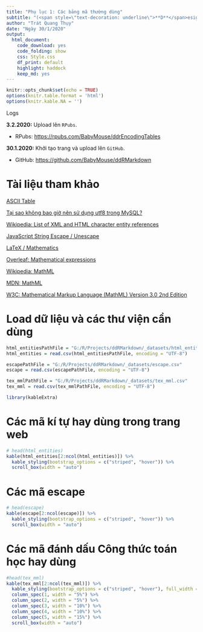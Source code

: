 ```yaml
---
title: "Phụ lục 1: Các bảng mã thường dùng"
subtitle: "(<span style=\"text-decoration: underline\">**D**</span>esign <span style=\"text-decoration: underline\">**D**</span>ocuments with <span style=\"text-decoration: underline\">**RMarkdown**</span>)"
author: "Trát Quang Thụy"
date: "Ngày 30/1/2020"
output: 
  html_document: 
    code_download: yes
    code_folding: show
    css: Style.css
    df_print: default
    highlight: haddock
    keep_md: yes
---
```


```r
knitr::opts_chunk$set(echo = TRUE)
options(knitr.table.format = 'html')
options(knitr.kable.NA = '')
```

<div class="logs">
<div class="logs-caption">Logs</div>
<div class="logs-content scroll">
**3.2.2020:** Upload lên `RPubs`.

- RPubs: <a target="_parent" href="https://rpubs.com/BabyMouse/ddrEncodingTables">https://rpubs.com/BabyMouse/ddrEncodingTables</a>

**30.1.2020:** Khởi tạo trang và upload lên `GitHub`.

- GitHub: <a target="_parent" href="https://github.com/BabyMouse/ddRMarkdown">https://github.com/BabyMouse/ddRMarkdown</a>

</div></div>

# Tài liệu tham khảo
[ASCII Table](http://ascii-table.com/codepage.php?1252)

[Tại sao không bao giờ nên sử dụng utf8 trong MySQL?](https://topdev.vn/blog/tai-sao-khong-bao-gio-nen-su-dung-utf8-trong-mysql/)

[Wikipedia: List of XML and HTML character entity references](https://en.wikipedia.org/wiki/List_of_XML_and_HTML_character_entity_references)

[JavaScript String Escape / Unescape](https://www.freeformatter.com/javascript-escape.html)

[LaTeX / Mathematics](https://en.wikibooks.org/wiki/LaTeX/Mathematics)

[Overleaf: Mathematical expressions](https://www.overleaf.com/learn/latex/Mathematical_expressions)

[Wikipedia: MathML](https://en.wikipedia.org/wiki/MathML)

[MDN: MathML](https://developer.mozilla.org/en-US/docs/Web/MathML)

[W3C: Mathematical Markup Language (MathML) Version 3.0 2nd Edition](https://www.w3.org/TR/MathML3/)

# Load dữ liệu và các thư viện cần dùng
```r
html_entitiesPathFile = "G:/R/Projects/ddRMarkdown/_datasets/html_entities.csv"
html_entities = read.csv(html_entitiesPathFile, encoding = "UTF-8")

escapePathFile = "G:/R/Projects/ddRMarkdown/_datasets/escape.csv"
escape = read.csv(escapePathFile, encoding = "UTF-8")

tex_mmlPathFile = "G:/R/Projects/ddRMarkdown/_datasets/tex_mml.csv"
tex_mml = read.csv(tex_mmlPathFile, encoding = "UTF-8")

library(kableExtra)
```

# Các mã kí tự hay dùng trong trang web
```r
# head(html_entities)
kable(html_entities[2:ncol(html_entities)]) %>%
  kable_styling(bootstrap_options = c("striped", "hover")) %>%
  scroll_box(width = "auto")
```

# Các mã escape
```r
# head(escape)
kable(escape[2:ncol(escape)]) %>%
  kable_styling(bootstrap_options = c("striped", "hover")) %>%
  scroll_box(width = "auto")
```

# Các mã đánh dấu Công thức toán học hay dùng
```r
#head(tex_mml)
kable(tex_mml[2:ncol(tex_mml)]) %>%
  kable_styling(bootstrap_options = c("striped", "hover"), full_width = F) %>%
  column_spec(1, width = "5%") %>%
  column_spec(2, width = "5%") %>%
  column_spec(3, width = "10%") %>%
  column_spec(4, width = "10%") %>%
  column_spec(5, width = "15%") %>%
  scroll_box(width = "auto")

```

<!--
#as.factor(tex_mml$MathML)
#tex_mml$MathML[1]
#options(keep.source = FALSE)

#print(kable(tex_mml[2:ncol(tex_mml)]) %>% kable_styling(bootstrap_options = c("striped", "hover")) %>% scroll_box(width = "auto"))

#htmltools::html_print(
#  kable(tex_mml[2:ncol(tex_mml)]) %>% kable_styling(bootstrap_options = c("striped", #"hover")) %>% scroll_box(width = "auto")
#)


```r
t = c("Inline: \\$...\\$; Display: &#x0024;&#x0024;...&#x0024;&#x0024;")

kable(t) %>% kable_styling(bootstrap_options = c("striped", "hover")) %>% scroll_box(width = "auto")

```

<div style="border: 1px solid #ddd; padding: 5px; overflow-x: scroll; width:auto; "><table class="table table-striped table-hover" style="margin-left: auto; margin-right: auto;">
 <thead>
  <tr>
   <th style="text-align:left;"> Name </th>
   <th style="text-align:left;"> LaTeX </th>
   <th style="text-align:left;"> MathML </th>
   <th style="text-align:left;"> HTMLExample </th>
   <th style="text-align:left;"> HTMLDescription </th>
  </tr>
 </thead>
<tbody>
  <tr>
   <td style="text-align:left;"> Equations </td>
   <td style="text-align:left;"> Inline: <code>&bsol;(...&bsol;)</code>, <code>&dollar;...&dollar;</code>; Display: `\[...\]`, <code>&dollar;&dollar;...&dollar;&dollar;</code></td>
   <td style="text-align:left;"> `html <math>...</math>` hay <code>&lt;math xmlns="[http://www.w3.org/1998/Math/MathML](http://www.w3.org/1998/Math/MathML)"&gt;...&lt;/math&gt;</code> </td>
   <td style="text-align:left;"> NA </td>
   <td style="text-align:left;"> Đánh dấu Công thức toán học. </td>
  </tr>
</tbody>
</table></div>
-->

<br/><br/><br/><br/>
